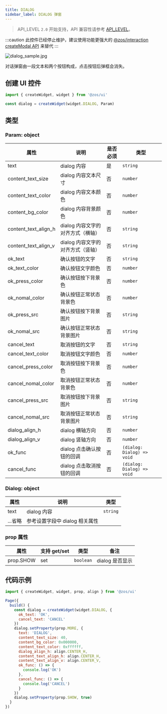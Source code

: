 ```yaml
---
title: DIALOG
sidebar_label: DIALOG 弹窗
---
```


> API_LEVEL `2.0` 开始支持，API 兼容性请参考 [API_LEVEL](../../../../../guides/framework/device/compatibility.md)。

:::caution
此控件已经停止维护，建议使用功能更强大的 [@zos/interaction createModal API](../../interaction/createModal.mdx) 来替代
:::

![dialog_sample.jpg](/img/api/dialog_sample.jpg)

对话弹窗由一段文本和两个按钮构成，点击按钮后弹框会消失。

## 创建 UI 控件

```js
import { createWidget, widget } from '@zos/ui'

const dialog = createWidget(widget.DIALOG, Param)
```

## 类型

### Param: object

| 属性                 | 说明                              | 是否必须 | 类型                       |
| -------------------- | --------------------------------- | -------- | -------------------------- |
| text                 | dialog 内容                       | 是       | `string`                   |
| content_text_size    | dialog 内容文本尺寸                | 否       | `number`                   |
| content_text_color   | dialog 内容文本颜色               | 否       | `number`                   |
| content_bg_color     | dialog 内容背景颜色               | 否       | `number`                   |
| content_text_align_h | dialog 内容文字的对齐方式（横轴） | 否       | `string`                   |
| content_text_align_v | dialog 内容文字的对齐方式（竖轴） | 否       | `string`                   |
| ok_text              | 确认按钮的文字                    | 否       | `string`                   |
| ok_text_color        | 确认按钮文字颜色                  | 否       | `number`                   |
| ok_press_color       | 确认按钮按下背景色                | 否       | `number`                   |
| ok_nomal_color       | 确认按钮正常状态背景色            | 否       | `number`                   |
| ok_press_src         | 确认按钮按下背景图片              | 否       | `string`                   |
| ok_nomal_src         | 确认按钮正常状态背景图片          | 否       | `string`                   |
| cancel_text          | 取消按钮的文字                    | 否       | `string`                   |
| cancel_text_color    | 取消按钮文字颜色                  | 否       | `number`                   |
| cancel_press_color   | 取消按钮按下背景色                | 否       | `number`                   |
| cancel_nomal_color   | 取消按钮正常状态背景色            | 否       | `number`                   |
| cancel_press_src     | 取消按钮按下背景图片              | 否       | `string`                   |
| cancel_nomal_src     | 取消按钮正常状态背景图片          | 否       | `string`                   |
| dialog_align_h       | dialog 横轴方向                   | 否       | `number`                   |
| dialog_align_v       | dialog 竖轴方向                   | 否       | `number`                   |
| ok_func              | dialog 点击确认按钮的回调         | 否       | `(dialog: Dialog) => void` |
| cancel_func          | dialog 点击取消按钮的回调         | 否       | `(dialog: Dialog) => void` |

### Dialog: object

| 属性    | 说明                           | 类型     |
| ------- | ------------------------------ | -------- |
| text    | dialog 内容                    | `string` |
| ...省略 | 参考设置字段中 dialog 相关属性 |

### prop 属性

| 属性 | 支持 get/set | 类型      | 备注            |
| ---- | ------------ | --------- | --------------- |
| prop.SHOW | set          | `boolean` | dialog 是否显示 |

## 代码示例

```js
import { createWidget, widget, prop, align } from '@zos/ui'

Page({
  build() {
    const dialog = createWidget(widget.DIALOG, {
      ok_text: 'OK',
      cancel_text: 'CANCEL'
    })
    dialog.setProperty(prop.MORE, {
      text: 'DIALOG',
      content_text_size: 40,
      content_bg_color: 0x000000,
      content_text_color: 0xffffff,
      dialog_align_h: align.CENTER_H,
      content_text_align_h: align.CENTER_H,
      content_text_align_v: align.CENTER_V,
      ok_func: () => {
        console.log('OK')
      },
      cancel_func: () => {
        console.log('CANCEL')
      }
    })
    dialog.setProperty(prop.SHOW, true)
  }
})
```
